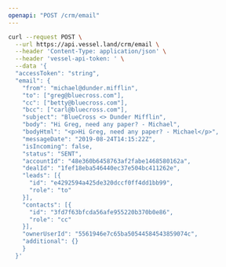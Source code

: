 ```yaml
---
openapi: "POST /crm/email"
---
```


<RequestExample>

```bash Request
curl --request POST \
  --url https://api.vessel.land/crm/email \
  --header 'Content-Type: application/json' \
  --header 'vessel-api-token: ' \
  --data '{
  "accessToken": "string",
  "email": {
    "from": "michael@dunder.mifflin",
    "to": ["greg@bluecross.com"],
    "cc": ["betty@bluecross.com"],
    "bcc": ["carl@bluecross.com"],
    "subject": "BlueCross <> Dunder Mifflin",
    "body": "Hi Greg, need any paper? - Michael",
    "bodyHtml": "<p>Hi Greg, need any paper? - Michael</p>",
    "messageDate": "2019-08-24T14:15:22Z",
    "isIncoming": false,
    "status": "SENT",
    "accountId": "48e360b6458763af2fabe1468580162a",
    "dealId": "1fef18eba546440ec37e504bc411262e",
    "leads": [{
      "id": "e4292594a425de320dccf0ff4dd1bb99",
      "role": "to"
    }],
    "contacts": [{
      "id": "3fd7f63bfcda56afe955220b370b0e86",
      "role": "cc"
    }],
    "ownerUserId": "5561946e7c65ba50544584543859074c",
    "additional": {}
    }
  }'
```

</RequestExample>

